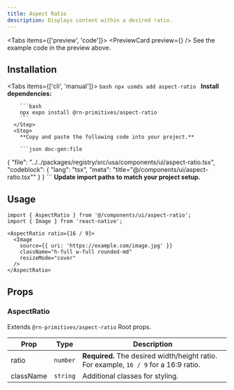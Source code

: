 ```yaml
---
title: Aspect Ratio
description: Displays content within a desired ratio.
---
```



<Tabs items={['preview', 'code']}>
  <Tab value="preview">
    <PreviewCard preview={<AspectRatioPreview />} />
  </Tab>
  <Tab value="code">
    See the example code in the preview above.
  </Tab>
</Tabs>

## Installation

<Tabs items={['cli', 'manual']}>
  <Tab value="cli">
    <Steps>
      <Step>
        ```bash
        npx usmds add aspect-ratio
        ```
      </Step>
    </Steps>
  </Tab>
  <Tab value="manual">
    <Steps>
      <Step>
        **Install dependencies:**

        ```bash
        npx expo install @rn-primitives/aspect-ratio
        ```
      </Step>
      <Step>
        **Copy and paste the following code into your project.**

        ```json doc-gen:file
{
  "file": "../../packages/registry/src/usa/components/ui/aspect-ratio.tsx",
  "codeblock": {
    "lang": "tsx",
    "meta": "title=\"@/components/ui/aspect-ratio.tsx\""
  }
}
        ```
      </Step>
      <Step>
        **Update import paths to match your project setup.**
      </Step>
    </Steps>
  </Tab>
</Tabs>

## Usage

```tsx
import { AspectRatio } from '@/components/ui/aspect-ratio';
import { Image } from 'react-native';

<AspectRatio ratio={16 / 9}>
  <Image
    source={{ uri: 'https://example.com/image.jpg' }}
    className="h-full w-full rounded-md"
    resizeMode="cover"
  />
</AspectRatio>
```

## Props

### AspectRatio

Extends `@rn-primitives/aspect-ratio` Root props.

| Prop | Type | Description |
|------|------|-------------|
| ratio | `number` | **Required.** The desired width/height ratio. For example, `16 / 9` for a 16:9 ratio. |
| className | `string` | Additional classes for styling. |

